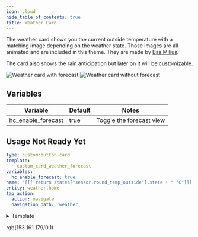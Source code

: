 ```yaml
---
icon: cloud
hide_table_of_contents: true
title: Weather Card
---
```


The weather card shows you the current outside temperature with a matching image depending on the weather state. Those images are all animated and are included in this theme. They are made by [Bas Milius](https://bas.dev/work/meteocons).

The card also shows the rain anticipation but later on it will be customizable.

![Weather card with forecast](/img/cards/weather/weather-forecast-card.png)
![Weather card without forecast](/img/cards/weather/weather-card.png)

## Variables

Variable   | Default | Notes
---    | ---     | ---
hc_enable_forecast | true    | Toggle the forecast view

## Usage <span class="badge-warning">Not Ready Yet</span>

```yaml title="📄 /templates/custom_card_weather/custom_card_weather.yaml"
type: custom:button-card
template:
  - custom_card_weather_forecast
variables:
  hc_enable_forecast: true
name: '[[[ return states["sensor.round_temp_outside"].state + " °C"]]]'
entity: weather.home
tap_action:
  action: navigate
  navigation_path: 'weather'
```


<details>
  <summary>Template</summary>
  <CodeBlock language="yaml" title="/dashboard/HaCasa/templates/custom_card_weather/custom_card_weather_forecast.yaml">{MyComponentSource}</CodeBlock>
</details>

rgb(153 161 179/0.1)